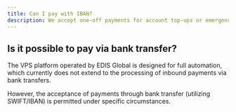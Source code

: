 ```yaml
---
title: Can I pay with IBAN?
description: We accept one-off payments for account top-ups or emergency payments if no other payment method is available, which must be coordinated with the team.
---
```



## Is it possible to pay via bank transfer?

The VPS platform operated by EDIS Global is designed for full automation, which currently does not extend to the processing of inbound payments via bank transfers.

However, the acceptance of payments through bank transfer (utilizing SWIFT/IBAN) is permitted under specific circumstances.

<CtaButton label='Bank Payment Policies' link='./accepted-payment-methods' />
